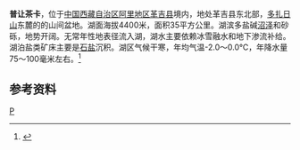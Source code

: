 {{Infobox_lake
 |湖泊名稱 =普让茶卡
 |湖泊照片 = 
 |湖泊照片標題 = 
 |測深圖 =
 |測深圖標題 =
 |湖泊所在地 = [[中国|中国]][[西藏|西藏]]
 |座標 = {{coord |33|00|N|82|33|E|display=inline,title|scale:500000_type:waterbody_region:CN}}
 |湖泊類別 = 干盐湖
 |流入 =
 |流出 = 
 |集水區面積 =
 |集水區國家 ={{PRC}}
 |湖泊長度 =
 |湖泊闊度 =
 |湖泊面積 =35平方公里
 |平均深度 = 
 |最深深度 = 
 |水體體積 = 
 |湖水停留時間 =
 |湖岸線長度 =
 |海拔高度 =4400米
 |湖中島嶼 =
 |湖邊城鎮 =
}}
{{Location map
 |China Tibet Ngari
 |mark=<!--dot-->Blue pog.svg
 |lat_deg=33|lat_min=00|lat_sec =
 |lon_deg=82|lon_min=33|lon_sec =
 |caption=普让茶卡在[[西藏|西藏]]的位置。
 |position=right
 |width=350
 |float=right
}}
'''普让茶卡'''，位于[[中国|中国]][[西藏自治区|西藏自治区]][[阿里地区|阿里地区]][[革吉县|革吉县]]境内，地处革吉县东北部，[[多扎日山|多扎日山]]东麓的的山间盆地。湖面海拔4400米，面积35平方公里。湖滨多盐碱[[沼泽|沼泽]]和砂砾，地势开阔。无常年性地表径流入湖，湖水主要依赖冰雪融水和地下渗流补给。湖泊盐类矿床主要是[[石盐|石盐]]沉积。湖区气候干寒，年均气温-2.0～0.0℃，年降水量75～100毫米左右。<ref>{{cite book zh |author=王苏民 窦鸿身 |title=《[[中国湖泊志|中国湖泊志]]》 |format=M |edition=1 |location=北京 |publisher=科学出版社 |date=1998年|pages=441页|id= ISBN 7-03-006706-1}}</ref>
==参考资料==
{{reflist}}

[[Category:革吉县湖泊|P]]